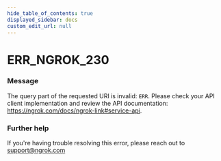 ```yaml
---
hide_table_of_contents: true
displayed_sidebar: docs
custom_edit_url: null
---
```



# ERR_NGROK_230

### Message
The query part of the requested URI is invalid: `ERR`. Please check your API client implementation and review the API documentation: https://ngrok.com/docs/ngrok-link#service-api.

### Further help
If you're having trouble resolving this error, please reach out to [support@ngrok.com](mailto:support@ngrok.com?subject=Help%20with%20ERR_NGROK_230)


<ErrorDetails error='err_ngrok_230' />
